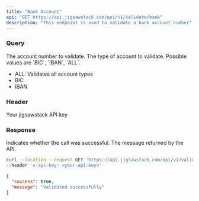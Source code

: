 ```yaml
---
title: "Bank Account"
api: "GET https://api.jigsawstack.com/api/v1/validate/bank"
description: "This endpoint is used to validate a bank account number"
---
```


### Query

<ParamField query="account_number" type="string" required>
  The account number to validate.
</ParamField>

<ParamField query="type" type="string" default="ALL" required>
  The type of account to validate. Possible values are `BIC`, `IBAN`, `ALL`.
  <ul>
    <li>ALL: Validates all account types</li>
    <li>BIC </li>
    <li>IBAN</li>
  </ul>
</ParamField>

### Header

<ParamField header="x-api-key" type="string" required>
  Your jigsawstack API key
</ParamField>

### Response

<ResponseField name="success" type="boolean">
  Indicates whether the call was successful.
</ResponseField>

<ResponseField name="message" type="string">
  The message returned by the API.
</ResponseField>

<RequestExample>

```bash Example Request
curl --location --request GET 'https://api.jigsawstack.com/api/v1/validate/bank?account_number=0033002200' \
--header 'x-api-key: <your-api-key>'
```

</RequestExample>

<ResponseExample>

```json Response
{
  "success": true,
  "message": "Validated successfully"
}
```

</ResponseExample>
